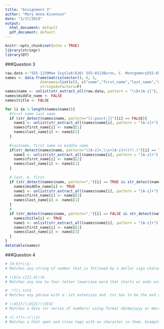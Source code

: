 ```yaml
---
title: "Assignment 3"
author: "Mary Anna Kivenson"
date: "2/17/2019"
output:
  html_document: default
  pdf_document: default
---
```


```r
knitr::opts_chunk$set(echo = TRUE)
library(stringr)
library(DT)
```


###Question 3

```r
raw.data <-"555-1239Moe Szyslak(636) 555-0113Burns, C. Montgomery555-6542Rev. Timothy Lovejoy555 8904Ned Flanders636-555-3226Simpson, Homer5553642Dr. Julius Hibbert"
names <- data.frame(matrix(vector(), 6, 5,
                dimnames=list(c(), c("name","first_name","last_name","middle_name","title"))),
                stringsAsFactors=F)
names$name <- unlist(str_extract_all(raw.data, pattern = "\\D+[A-z]"), use.names=FALSE)
names$middle_name <- FALSE
names$title <- FALSE

for (i in 1:length(names$name)){
  #first name last name
  if (str_detect(names$name, pattern="[[:punct:]]")[i] == FALSE){
    name1 <- unlist(str_extract_all(names$name[i], pattern = "[A-z]+"), use.names=FALSE)
    names$first_name[i] <- name1[1]
    names$last_name[i] <- name1[2]
  }
  
  #lastname, first name no middle name
  if(str_detect(names$name, pattern="([A-z]+,\\s+[A-z]+)(?!.)")[i] == TRUE){
    name1 <- unlist(str_extract_all(names$name[i], pattern = "[A-z]+"), use.names=FALSE)
    names$first_name[i] <- name1[2]
    names$last_name[i] <- name1[1]
  }
  
  # last, m. first
  if (str_detect(names$name, pattern=",")[i] == TRUE && str_detect(names$name, pattern="\\.")[i] == TRUE) {
    names$middle_name[i] <- TRUE
    name1 <- unlist(str_extract_all(names$name[i], pattern = "[A-z]+"), use.names=FALSE)
    names$first_name[i] <- name1[3]
    names$last_name[i] <- name1[1]
  }
  #
  if (str_detect(names$name, pattern=",")[i] == FALSE && str_detect(names$name, pattern="\\.")[i] == TRUE) {
    names$title[i] <- TRUE
    name1 <- unlist(str_extract_all(names$name[i], pattern = "[A-z]+"), use.names=FALSE)
    names$first_name[i] <- name1[2]
    names$last_name[i] <- name1[3]
  }  
}
datatable(names)
```

###Question 4

```r
# [0-9]+\\$:
# Matches any string of number that is followed by a dollar sign character. Example: "40$".
```



```r
# \\b[a-z]{1,4}\\b
# Matches any one to four letter lowercase word that starts or ends with any non-word character (excluding spaces and punctuation). Example: All the words in this sentence will match: "the dog ran over the hill".
```



```r
# .*?\\.txt$
# Matches any phrase with a .txt extension and .txt has to be the end of the string. Example: "file.txt" is a match.
```



```r
# \\d{2}/\\d{2}/\\d{4}
# Matches a date (or series of numbers) using format dd/mm/yyyy or mm/dd/yyyy. Example: "02/17/2019".
```



```r
# <(.+?)>.</\\1>
# Matches a html open and close tags with on character in them. Example: "<html> </html>".
```


